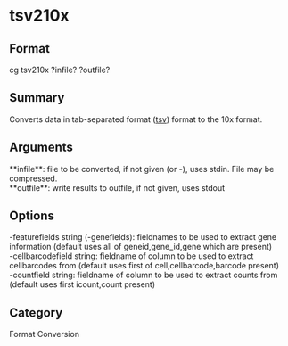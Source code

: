 = tsv210x =

== Format ==
cg tsv210x ?infile? ?outfile?

== Summary ==
Converts data in tab-separated format ([[tsv]]) format to the 10x format.

== Arguments ==
; **infile**: file to be converted, if not given (or -), uses stdin. File may be compressed.
; **outfile**: write results to outfile, if not given, uses stdout

== Options ==
; -featurefields string (-genefields): fieldnames to be used to extract gene information (default uses all of geneid,gene_id,gene which are present)
; -cellbarcodefield string: fieldname of column to be used to extract cellbarcodes from (default uses first of cell,cellbarcode,barcode present)
; -countfield string: fieldname of column to be used to extract counts from (default uses first icount,count present)

== Category ==
Format Conversion

